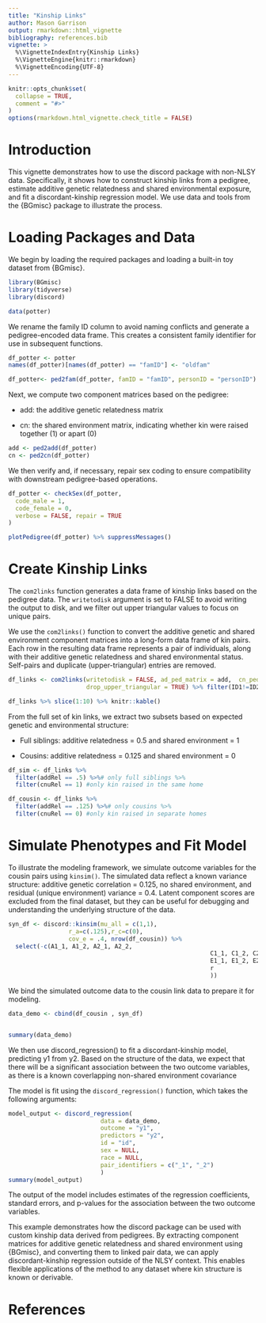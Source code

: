 ```yaml
---
title: "Kinship Links"
author: Mason Garrison
output: rmarkdown::html_vignette
bibliography: references.bib
vignette: >
  %\VignetteIndexEntry{Kinship Links}
  %\VignetteEngine{knitr::rmarkdown}
  %\VignetteEncoding{UTF-8}
---
```



```r
knitr::opts_chunk$set(
  collapse = TRUE,
  comment = "#>"
)
options(rmarkdown.html_vignette.check_title = FALSE)
```


# Introduction


This vignette demonstrates how to use the discord package with non-NLSY data. Specifically, it shows how to construct kinship links from a pedigree, estimate additive genetic relatedness and shared environmental exposure, and fit a discordant-kinship regression model. We use data and tools from the {BGmisc} package to illustrate the process.


# Loading Packages and Data

We begin by loading the required packages and loading a built-in toy dataset from {BGmisc}.


```r
library(BGmisc)
library(tidyverse)
library(discord)

data(potter)
```


We rename the family ID column to avoid naming conflicts and generate a pedigree-encoded data frame. This creates a consistent family identifier for use in subsequent functions.

```r
df_potter <- potter
names(df_potter)[names(df_potter) == "famID"] <- "oldfam"

df_potter<- ped2fam(df_potter, famID = "famID", personID = "personID")

```

Next, we compute two component matrices based on the pedigree:

- add: the additive genetic relatedness matrix

- cn: the shared environment matrix, indicating whether kin were raised together (1) or apart (0)


```r
add <- ped2add(df_potter)
cn <- ped2cn(df_potter)
```

We then verify and, if necessary, repair sex coding to ensure compatibility with downstream pedigree-based operations.

```r

df_potter <- checkSex(df_potter,
  code_male = 1,
  code_female = 0,
  verbose = FALSE, repair = TRUE
)
```

```r

plotPedigree(df_potter) %>% suppressMessages()

```

# Create Kinship Links

The `com2links` function generates a data frame of kinship links based on the pedigree data. The `writetodisk` argument is set to FALSE to avoid writing the output to disk, and we filter out upper triangular values to focus on unique pairs.

We use the `com2links()` function to convert the additive genetic and shared environment component matrices into a long-form data frame of kin pairs. Each row in the resulting data frame represents a pair of individuals, along with their additive genetic relatedness and shared environmental status. Self-pairs and duplicate (upper-triangular) entries are removed.


```r

df_links <- com2links(writetodisk = FALSE, ad_ped_matrix = add,  cn_ped_matrix = cn,
                      drop_upper_triangular = TRUE) %>% filter(ID1!=ID2)

df_links %>% slice(1:10) %>% knitr::kable()

```

From the full set of kin links, we extract two subsets based on expected genetic and environmental structure:

- Full siblings: additive relatedness = 0.5 and shared environment = 1

- Cousins: additive relatedness = 0.125 and shared environment = 0

```r

df_sim <- df_links %>%
  filter(addRel == .5) %>%# only full siblings %>%
  filter(cnuRel == 1) #only kin raised in the same home

df_cousin <- df_links %>%
  filter(addRel == .125) %>%# only cousins %>%
  filter(cnuRel == 0) #only kin raised in separate homes
```

# Simulate Phenotypes and Fit Model

To illustrate the modeling framework, we simulate outcome variables for the cousin pairs using `kinsim()`. The simulated data reflect a known variance structure: additive genetic correlation = 0.125, no shared environment, and residual (unique environment) variance = 0.4. Latent component scores are excluded from the final dataset, but they can be useful for debugging and understanding the underlying structure of the data.

```r

syn_df <- discord::kinsim(mu_all = c(1,1), 
                 r_a=c(.125),r_c=c(0), 
                 cov_e = .4, nrow(df_cousin)) %>% 
  select(-c(A1_1, A1_2, A2_1, A2_2, 
                                                         C1_1, C1_2, C2_1, C2_2,
                                                         E1_1, E1_2, E2_1, E2_2,
                                                         r
                                                         )) 
```

We bind the simulated outcome data to the cousin link data to prepare it for modeling.

```r

data_demo <- cbind(df_cousin , syn_df)


summary(data_demo)

```

We then use discord_regression() to fit a discordant-kinship model, predicting y1 from y2. Based on the structure of the data, we expect that there will be a significant association between the two outcome variables, as there is a known coverlapping non-shared environment covariance 

The model is fit using the `discord_regression()` function, which takes the following arguments:

```r
model_output <- discord_regression(
                          data = data_demo,
                          outcome = "y1",
                          predictors = "y2",
                          id = "id",
                          sex = NULL,
                          race = NULL,
                          pair_identifiers = c("_1", "_2")
                          )
summary(model_output)
```


The output of the model includes estimates of the regression coefficients, standard errors, and p-values for the association between the two outcome variables. 

This example demonstrates how the discord package can be used with custom kinship data derived from pedigrees. By extracting component matrices for additive genetic relatedness and shared environment using {BGmisc}, and converting them to linked pair data, we can apply discordant-kinship regression outside of the NLSY context. This enables flexible applications of the method to any dataset where kin structure is known or derivable.

# References
